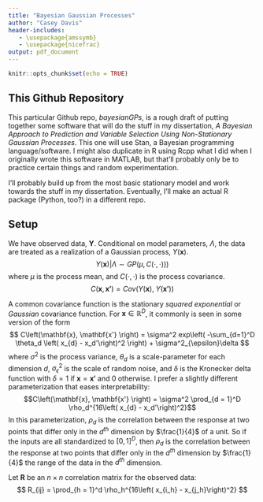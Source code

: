 ```yaml
---
title: "Bayesian Gaussian Processes"
author: "Casey Davis"
header-includes:
   - \usepackage{amssymb}
   - \usepackage{nicefrac}
output: pdf_document
---
```


```r
knitr::opts_chunk$set(echo = TRUE)
```

## This Github Repository

This particular Github repo, *bayesianGPs*, is a rough draft of putting together some software that will do the stuff in my dissertation, *A Bayesian Approach to Prediction and Variable Selection Using Non-Stationary Gaussian Processes*. This one will use Stan, a Bayesian programming language/software. I might also duplicate in R using Rcpp what I did when I originally wrote this software in MATLAB, but that'll probably only be to practice certain things and random experimentation. 

I'll probably build up from the most basic stationary model and work towards the stuff in my dissertation. Eventually, I'll make an actual R package (Python, too?) in a different repo.

## Setup

We have observed data, $\mathbf{Y}$. Conditional on model parameters, $\Lambda$, the data are treated as a realization of a Gaussian process, $Y(\mathbf{x})$. $$ Y(\mathbf{x}) | \Lambda \sim GP\left( \mu, C\left(\cdot, \cdot \right) ) \right)$$ where $\mu$ is the process mean, and $C\left(\cdot, \cdot \right)$ is the process covariance. $$ C\left(\mathbf{x}, \mathbf{x'} \right) = Cov\left( Y\left(\mathbf{x} \right),\; Y\left(\mathbf{x'} \right)  \right) $$

A common covariance function is the stationary *squared exponential* or *Gaussian* covariance function. For $\mathbf{x} \in \mathbb{R}^D$, it commonly is seen in some version of the form $$ C\left(\mathbf{x}, \mathbf{x'} \right) = \sigma^2 exp\left( -\sum_{d=1}^D \theta_d \left( x_{d} - x_d'\right)^2 \right) + \sigma^2_{\epsilon}\delta $$ where $\sigma^2$ is the process variance, $\theta_d$ is a scale-parameter for each dimension *d*, $\sigma^2_{\epsilon}$ is the scale of random noise, and $\delta$ is the Kronecker delta function with $\delta = 1$ if $\mathbf{x} = \mathbf{x'}$ and 0 otherwise. I prefer a slightly different parameterization that eases interpretability: $$C\left(\mathbf{x}, \mathbf{x'} \right) = \sigma^2 \prod_{d = 1}^D \rho_d^{16\left( x_{d} - x_d'\right)^2}$$ In this parameterization, $\rho_d$ is the correlation between the response at two points that differ only in the $d^{th}$ dimension by $\frac{1}{4}$ of a unit. So if the inputs are all standardized to $[0,1]^D$, then $\rho_d$ is the correlation between the response at two points that differ only in the $d^{th}$ dimension by $\frac{1}{4}$ the range of the data in the $d^{th}$ dimension.





Let $\mathbf{R}$ be an $n \times n$ correlation matrix for the observed data: $$ R_{ij} = \prod_{h = 1}^d \rho_h^{16\left( x_{i_h} - x_{j_h}\right)^2} $$
